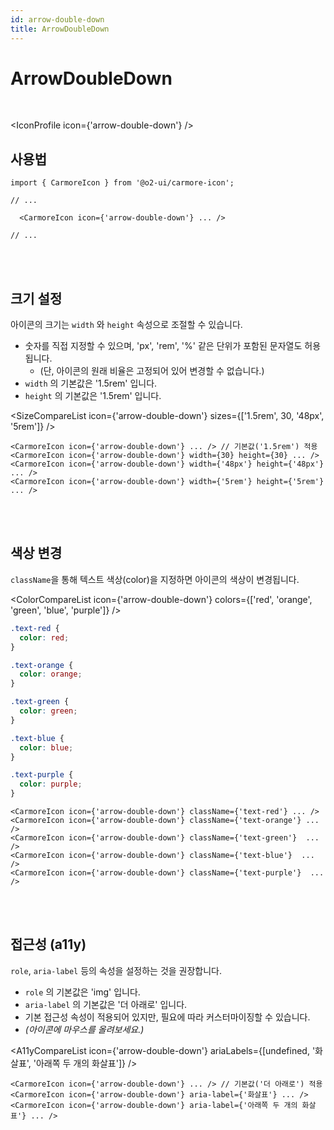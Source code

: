 ```yaml
---
id: arrow-double-down
title: ArrowDoubleDown
---
```




# ArrowDoubleDown

<br />

<IconProfile icon={'arrow-double-down'} />

## 사용법

```tsx
import { CarmoreIcon } from '@o2-ui/carmore-icon';

// ...

  <CarmoreIcon icon={'arrow-double-down'} ... />

// ...
```

<br />
<br />

## 크기 설정

아이콘의 크기는 `width` 와 `height` 속성으로 조절할 수 있습니다.

- 숫자를 직접 지정할 수 있으며, 'px', 'rem', '%' 같은 단위가 포함된 문자열도 허용됩니다.
  - (단, 아이콘의 원래 비율은 고정되어 있어 변경할 수 없습니다.)
- `width` 의 기본값은 '1.5rem' 입니다.
- `height` 의 기본값은 '1.5rem' 입니다.

<SizeCompareList icon={'arrow-double-down'} sizes={['1.5rem', 30, '48px', '5rem']} />

```tsx
<CarmoreIcon icon={'arrow-double-down'} ... /> // 기본값('1.5rem') 적용
<CarmoreIcon icon={'arrow-double-down'} width={30} height={30} ... />
<CarmoreIcon icon={'arrow-double-down'} width={'48px'} height={'48px'} ... />
<CarmoreIcon icon={'arrow-double-down'} width={'5rem'} height={'5rem'} ... />
```

<br />
<br />

## 색상 변경

`className`을 통해 텍스트 색상(color)을 지정하면 아이콘의 색상이 변경됩니다.

<ColorCompareList icon={'arrow-double-down'} colors={['red', 'orange', 'green', 'blue', 'purple']} />

```css
.text-red {
  color: red;
}

.text-orange {
  color: orange;
}

.text-green {
  color: green;
}

.text-blue {
  color: blue;
}

.text-purple {
  color: purple;
}
```

```tsx
<CarmoreIcon icon={'arrow-double-down'} className={'text-red'} ... />
<CarmoreIcon icon={'arrow-double-down'} className={'text-orange'} ... />
<CarmoreIcon icon={'arrow-double-down'} className={'text-green'}  ... />
<CarmoreIcon icon={'arrow-double-down'} className={'text-blue'}  ... />
<CarmoreIcon icon={'arrow-double-down'} className={'text-purple'}  ... />
```

<br />
<br />

## 접근성 (a11y)

`role`, `aria-label` 등의 속성을 설정하는 것을 권장합니다.

- `role` 의 기본값은 'img' 입니다.
- `aria-label` 의 기본값은 '더 아래로' 입니다.
- 기본 접근성 속성이 적용되어 있지만, 필요에 따라 커스터마이징할 수 있습니다.
- _(아이콘에 마우스를 올려보세요.)_

<A11yCompareList icon={'arrow-double-down'} ariaLabels={[undefined, '화살표', '아래쪽 두 개의 화살표']} />

```tsx
<CarmoreIcon icon={'arrow-double-down'} ... /> // 기본값('더 아래로') 적용
<CarmoreIcon icon={'arrow-double-down'} aria-label={'화살표'} ... />
<CarmoreIcon icon={'arrow-double-down'} aria-label={'아래쪽 두 개의 화살표'} ... />
```
